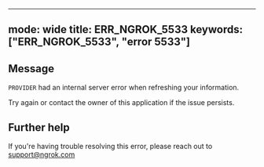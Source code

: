 
---
mode: wide
title: ERR_NGROK_5533
keywords: ["ERR_NGROK_5533", "error 5533"]
---

## Message
`PROVIDER` had an internal server error when refreshing your information.

Try again or contact the owner of this application if the issue persists.




## Further help
If you're having trouble resolving this error, please reach out to [support@ngrok.com](mailto:support@ngrok.com?subject=Help%20with%20ERR_NGROK_5533)

